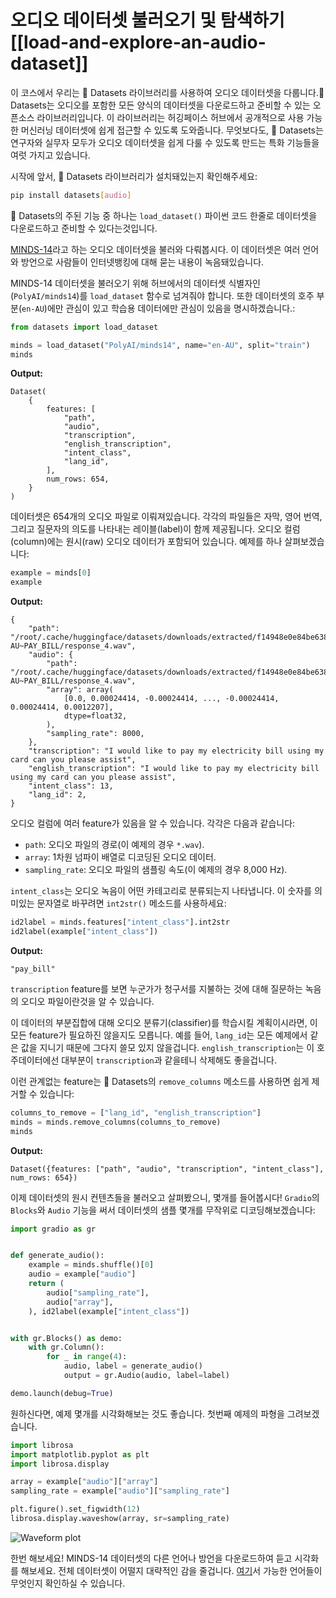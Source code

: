 # 오디오 데이터셋 불러오기 및 탐색하기[[load-and-explore-an-audio-dataset]]

이 코스에서 우리는 🤗 Datasets 라이브러리를 사용하여 오디오 데이터셋을 다룹니다.🤗 Datasets는 오디오를 포함한 모든 양식의 데이터셋을 다운로드하고 준비할 수 있는 오픈소스 라이브러리입니다.
이 라이브러리는 허깅페이스 허브에서 공개적으로 사용 가능한 머신러닝 데이터셋에 쉽게 접근할 수 있도록 도와줍니다. 무엇보다도, 🤗 Datasets는 연구자와 실무자 모두가 오디오 데이터셋을 쉽게 다룰 수 있도록 만드는 특화 기능들을 여럿 가지고 있습니다.

시작에 앞서, 🤗 Datasets 라이브러리가 설치돼있는지 확인해주세요:

```bash
pip install datasets[audio]
```

🤗 Datasets의 주된 기능 중 하나는 `load_dataset()` 파이썬 코드 한줄로 데이터셋을 다운로드하고 준비할 수 있다는것입니다.


[MINDS-14](https://huggingface.co/datasets/PolyAI/minds14)라고 하는 오디오 데이터셋을 불러와 다뤄봅시다. 이 데이터셋은 여러 언어와 방언으로 사람들이 인터넷뱅킹에 대해 묻는 내용이 녹음돼있습니다.

MINDS-14 데이터셋을 불러오기 위해 허브에서의 데이터셋 식별자인 (`PolyAI/minds14`)를 `load_dataset` 함수로 넘겨줘야 합니다. 또한 데이터셋의 호주 부분(`en-AU`)에만 관심이 있고 학습용 데이터에만 관심이 있음을 명시하겠습니다.:

```py
from datasets import load_dataset

minds = load_dataset("PolyAI/minds14", name="en-AU", split="train")
minds
```

**Output:**
```out
Dataset(
    {
        features: [
            "path",
            "audio",
            "transcription",
            "english_transcription",
            "intent_class",
            "lang_id",
        ],
        num_rows: 654,
    }
)
```

데이터셋은 654개의 오디오 파일로 이뤄져있습니다. 각각의 파일들은 자막, 영어 번역, 그리고 질문자의 의도를 나타내는 레이블(label)이 함께 제공됩니다. 오디오 컬럼(column)에는 원시(raw) 오디오 데이터가 포함되어 있습니다. 예제를 하나 살펴보겠습니다:

```py
example = minds[0]
example
```

**Output:**
```out
{
    "path": "/root/.cache/huggingface/datasets/downloads/extracted/f14948e0e84be638dd7943ac36518a4cf3324e8b7aa331c5ab11541518e9368c/en-AU~PAY_BILL/response_4.wav",
    "audio": {
        "path": "/root/.cache/huggingface/datasets/downloads/extracted/f14948e0e84be638dd7943ac36518a4cf3324e8b7aa331c5ab11541518e9368c/en-AU~PAY_BILL/response_4.wav",
        "array": array(
            [0.0, 0.00024414, -0.00024414, ..., -0.00024414, 0.00024414, 0.0012207],
            dtype=float32,
        ),
        "sampling_rate": 8000,
    },
    "transcription": "I would like to pay my electricity bill using my card can you please assist",
    "english_transcription": "I would like to pay my electricity bill using my card can you please assist",
    "intent_class": 13,
    "lang_id": 2,
}
```

오디오 컬럼에 여러 feature가 있음을 알 수 있습니다. 각각은 다음과 같습니다: 
* `path`: 오디오 파일의 경로(이 예제의 경우 `*.wav`).
* `array`: 1차원 넘파이 배열로 디코딩된 오디오 데이터.
* `sampling_rate`: 오디오 파일의 샘플링 속도(이 예제의 경우 8,000 Hz).


`intent_class`는 오디오 녹음이 어떤 카테고리로 분류되는지 나타냅니다. 이 숫자를 의미있는 문자열로 바꾸려면 `int2str()` 메소드를 사용하세요:

```py
id2label = minds.features["intent_class"].int2str
id2label(example["intent_class"])
```

**Output:**
```out
"pay_bill"
```

`transcription` feature를 보면 누군가가 청구서를 지불하는 것에 대해 질문하는 녹음의 오디오 파일이란것을 알 수 있습니다.

이 데이터의 부분집합에 대해 오디오 분류기(classifier)를 학습시킬 계획이시라면, 이 모든 feature가 필요하진 않을지도 모릅니다. 예를 들어, `lang_id`는 모든 예제에서 같은 값을 지니기 때문에 그다지 쓸모 있지 않을겁니다.  `english_transcription`는 이 호주데이터에선 대부분이 `transcription`과 같을테니 삭제해도 좋을겁니다.

이런 관계없는 feature는 🤗 Datasets의 `remove_columns` 메소드를 사용하면 쉽게 제거할 수 있습니다:

```py
columns_to_remove = ["lang_id", "english_transcription"]
minds = minds.remove_columns(columns_to_remove)
minds
```

**Output:**
```out
Dataset({features: ["path", "audio", "transcription", "intent_class"], num_rows: 654})
```

이제 데이터셋의 원시 컨텐츠들을 불러오고 살펴봤으니, 몇개를 들어봅시다!
`Gradio`의 `Blocks`와 `Audio` 기능을 써서 데이터셋의 샘플 몇개를 무작위로 디코딩해보겠습니다:

```py
import gradio as gr


def generate_audio():
    example = minds.shuffle()[0]
    audio = example["audio"]
    return (
        audio["sampling_rate"],
        audio["array"],
    ), id2label(example["intent_class"])


with gr.Blocks() as demo:
    with gr.Column():
        for _ in range(4):
            audio, label = generate_audio()
            output = gr.Audio(audio, label=label)

demo.launch(debug=True)
```

원하신다면, 예제 몇개를 시각화해보는 것도 좋습니다. 첫번째 예제의 파형을 그려보겠습니다.

```py
import librosa
import matplotlib.pyplot as plt
import librosa.display

array = example["audio"]["array"]
sampling_rate = example["audio"]["sampling_rate"]

plt.figure().set_figwidth(12)
librosa.display.waveshow(array, sr=sampling_rate)
```

<div class="flex justify-center">
    <img src="https://huggingface.co/datasets/huggingface-course/audio-course-images/resolve/main/waveform_unit1.png" alt="Waveform plot">
</div>

한번 해보세요! MINDS-14 데이터셋의 다른 언어나 방언을 다운로드하여 듣고 시각화를 해보세요. 전체 데이터셋이 어떨지 대략적인 감을 줄겁니다. [여기](https://huggingface.co/datasets/PolyAI/minds14)서 가능한 언어들이 무엇인지 확인하실 수 있습니다.
